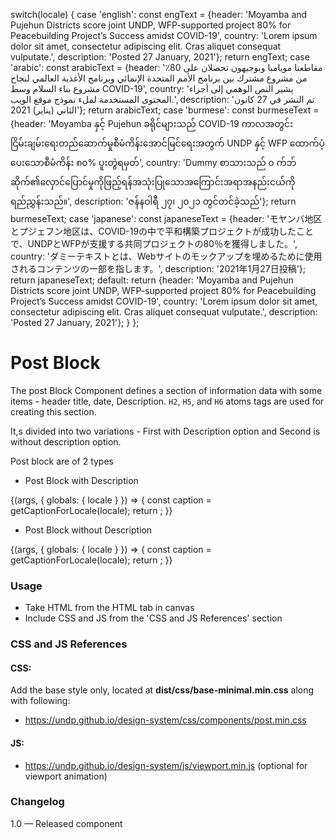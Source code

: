 
  switch(locale) {
    case 'english': const engText = {header: 'Moyamba and Pujehun Districts score joint UNDP, WFP-supported project 80% for Peacebuilding Project’s Success amidst COVID-19', country: 'Lorem ipsum dolor sit amet, consectetur adipiscing elit. Cras aliquet consequat vulputate.', description: 'Posted 27 January, 2021'}; return engText;
    case 'arabic': const arabicText = {header: 'مقاطعتا مويامبا وبوجيهون تحصلان على 80٪ من مشروع مشترك بين برنامج الأمم المتحدة الإنمائي وبرنامج الأغذية العالمي لنجاح مشروع بناء السلام وسط COVID-19', country: 'يشير النص الوهمي إلى أجزاء المحتوى المستخدمة لملء نموذج موقع الويب.', description: 'تم النشر في 27 كانون الثاني (يناير) 2021'}; return arabicText;
    case 'burmese': const burmeseText = {header: 'Moyamba နှင့် Pujehun ခရိုင်များသည် COVID-19 ကာလအတွင်းငြိမ်းချမ်းရေးတည်ဆောက်မှုစီမံကိန်းအောင်မြင်ရေးအတွက် UNDP နှင့် WFP ထောက်ပံ့ပေးသောစီမံကိန်း ၈၀% ပူးတွဲရမှတ်', country: 'Dummy စာသားသည် ၀ က်ဘ်ဆိုက်၏လှောင်ပြောင်မှုကိုဖြည့်ရန်အသုံးပြုသောအကြောင်းအရာအနည်းငယ်ကိုရည်ညွှန်းသည်။', description: 'ဇန်နဝါရီ ၂၇၊ ၂၀၂၁ တွင်တင်ခဲ့သည်'}; return burmeseText;
    case 'japanese': const japaneseText = {header: 'モヤンバ地区とプジェフン地区は、COVID-19の中で平和構築プロジェクトが成功したことで、UNDPとWFPが支援する共同プロジェクトの80％を獲得しました。', country: 'ダミーテキストとは、Webサイトのモックアップを埋めるために使用されるコンテンツの一部を指します。', description: '2021年1月27日投稿'}; return japaneseText;
    default:
      return {header: 'Moyamba and Pujehun Districts score joint UNDP, WFP-supported project 80% for Peacebuilding Project’s Success amidst COVID-19', country: 'Lorem ipsum dolor sit amet, consectetur adipiscing elit. Cras aliquet consequat vulputate.', description: 'Posted 27 January, 2021'};
  }
};

<Meta title="Components/UI components/Text/Post block" component={Post} />

# Post Block

The post Block Component defines a section of information data with some items - header title, date,  Description. `H2`, `H5`, and `H6` atoms tags are used for creating this section.

It,s divided into two variations - First with Description option and Second is without description option.

Post block are of 2 types

- Post Block with Description

<Canvas>
  <Story name="Post block with description">
    {(args, { globals: { locale } }) => {
      const caption = getCaptionForLocale(locale);
      return <Post headerText={caption.header} countryText={caption.country} descriptionText={caption.description}></Post>;
    }}
  </Story>
</Canvas>

- Post Block without Description

<Canvas>
  <Story name="Post block without description">
    {(args, { globals: { locale } }) => {
      const caption = getCaptionForLocale(locale);
      return <Post headerText={caption.header} descriptionText={caption.description} ></Post>;
    }}
  </Story>
</Canvas>

###
### Usage
- Take HTML from the HTML tab in canvas
- Include CSS and JS from the 'CSS and JS References' section

### CSS and JS References

#### CSS:
Add the base style only, located at **dist/css/base-minimal.min.css** along with following:
- https://undp.github.io/design-system/css/components/post.min.css

#### JS:
- https://undp.github.io/design-system/js/viewport.min.js (optional for viewport animation)

### Changelog
1.0 — Released component
